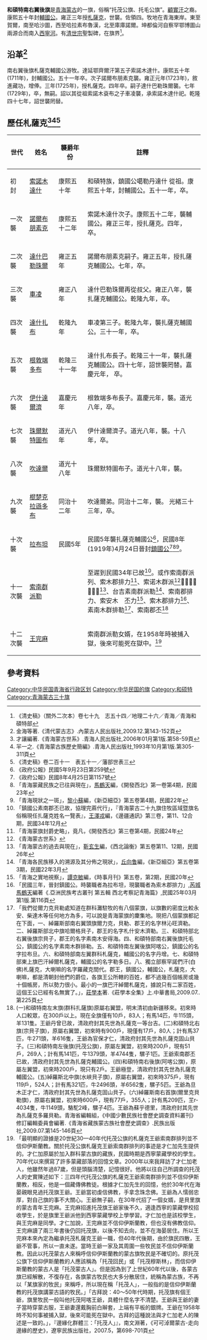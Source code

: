 '''和碩特南右翼後旗'''是[[青海蒙古|青海蒙古]]的一旗，俗稱“托茂公旗、托毛公旗”。[[顧實汗|顧實汗]]之裔。康熙五十年封[[輔國公|輔國公]]。雍正三年授[[札薩克|札薩克]]，世襲。佐領四。牧地在青海東岸。東至賀爾，南至哈沙圖，西至哈拉素布魯漢，北至庫庫諾爾。坤都倫河自察罕鄂博圖山兩源合而南入[[西寧河|西寧河]]。有[[清世宗|清世宗]]聖製碑，在旗界<ref>《清史稿》（關外二次本）卷七十九　志五十四／地理二十六／青海／青海和碩特部</ref>。

== 沿革<ref>金海等著.《清代蒙古志》.內蒙古人民出版社,2009.12.第143-152頁</ref> ==
南右翼後旗札薩克輔國公游牧。達延鄂齊爾汗第五子索諾木達什。康熙五十年(1711年)，封輔國公。五十一年卒。次子諾爾布朋素克襲。雍正元年(1723年)，敘進藏功，增俸。三年(1725年)，授札薩克。四年卒。嗣子達什巴勒珠爾襲。七年(1729年)，卒，無嗣。詔以其從祖索諾木袞布之子車凌襲，承索諾木達什祀。乾隆四十七年，詔世襲罔替。

== 歷任札薩克<ref>才讓編著.《青海蒙古世系》.青海人民出版社,2006年01月第1版.第58-59頁</ref><ref>羋一之.《青海蒙古族歷史簡編》.青海人民出版社,1993年10月第1版.第305-311頁</ref><ref>《清史稿》卷二百十一　表五十一／藩部世表三</ref> ==
{| class="wikitable"
|-
!width=10%| 世代
!width=15%| 姓名
!width=15%| 襲爵年份
!width=60%| 註釋
|-
| 初　封 || [[索諾木達什|索諾木達什]]||康熙五十年||和碩特族，鎮國公噶勒丹達什 從祖。康熙五十年，封輔國公。五十一年，卒。
|-
| 一次襲 || [[諾爾布朋素克|諾爾布朋素克]]||康熙五十二年||索諾木達什次子。康熙五十二年，襲輔國公。雍正三年，授扎薩克。四年，卒。
|-
| 二次襲 || [[達什巴勒珠爾|達什巴勒珠爾]]||雍正五年||諾爾布朋素克嗣子。雍正五年，授扎薩克輔國公。七年，卒。
|-
| 三次襲 || [[車凌|車凌]]||雍正八年||達什巴勒珠爾再從叔父。雍正八年，襲扎薩克輔國公。乾隆九年，卒。
|-
| 四次襲 || [[達什扎布|達什扎布]]||乾隆九年||車凌第三子。乾隆九年，襲扎薩克輔國公。三十一年，卒。
|-
| 五次襲 || [[根敦端多布|根敦端多布]]||乾隆三十一年||達什扎布長子。乾隆三十一年，襲扎薩克輔國公。四十七年，詔世襲罔替。嘉慶元年， 卒。
|-
| 六次襲 || [[伊什達爾濟|伊什達爾濟]]||嘉慶元年||根敦端多布長子。嘉慶元年，襲。道光八年，卒。
|-
| 七次襲 || [[珠爾默特圖布|珠爾默特圖布]]||道光八年||伊什達爾濟子。道光八年，襲。十八年，卒。
|-
| 八次襲 || [[吹達爾|吹達爾]]||道光十八年||珠爾默特圖布子。道光十八年，襲。
|-
| 九次襲 || [[棍楚克拉遜多布|棍楚克拉遜多布]]||同治十二年||吹達爾弟。同治十二年，襲。 光緒三十三年，卒。
|-
| 十次襲 || [[拉布坦|拉布坦]]||民國5年||民國5年襲扎薩克輔國公<ref>《政府公報》民國5年9月23日第259號</ref>，民國8年(1919年)4月24日晉封[[鎮國公|鎮國公]]<ref>《政府公報》民國8年4月25日第1157號</ref><ref>「青海蒙藏民族之已往與現在」，[[馬鶴天|馬鶴天]]編，《開發西北》第一卷第4期，民國23年</ref><ref>「青海現狀之一斑」，[[黎小蘇|黎小蘇]]編，《新亞細亞》第五卷第4期，民國22年</ref>。
|-
| 十一次襲 || [[索南群派勒|索南群派勒]]||||至遲到民國34年已故<ref>「鎮國公素南郡丕已故，協理完蔴代行」，『青海蒙古二十九旗住牧區域暨旗名俗稱現任扎薩克姓名一覽表』，[[王澤戎|王澤戎]]編，《邊疆通訊》第三卷，第11、12合期，民國34年12月</ref>。或作索南群派列、索木郡排力<ref>「青海蒙旗封爵史略」，竟凡，《開發西北》第三卷第4期，民國24年</ref>、索诺木群派<ref>《青海蒙古世系》</ref>、𧴲南群派勒昂<ref>「青海蒙古的過去與現在」，[[靳玄生|靳玄生]]編，《西北論衡》第五卷第11、12期，民國26年</ref>、台吉素南群派勒<ref>「青海各民族移入的溯源及其分佈之現狀」，[[丘向鲁|丘向鲁]]編，《新亞細亞》第五卷第3期，民國22年3月</ref>、索南郡排力、索安木　丕力<ref>「青海之實地視察」，[[譚克敏|譚克敏]]編，《時事月刊》第五卷，第2期，民國20年</ref>、索木郡排力<ref>「民國三年，晉封鎮國公。時襲職者為拉布坦，現襲職者為索木郡排力」,[[芮城|芮城]] [[馬鶴天|馬鶴天]]編著《.亞洲民族考古叢刊 第五輯 西北考察記青海篇》,民國25年03月第1版.第116頁</ref>、素南木群排勒<ref>「我們從爾力克貝勒處知道在群科灘駐牧的有八個蒙旗，以旗數的密度比較永安、柴達木等任何地方為多，可以說是青海蒙旗的麇集地。現把八個蒙旗都記在下面，一、綽羅斯部南右翼頭旗爾力克，貝勒、郡王的名字林沁旺濟勒。二、綽羅斯部北中旗哈爾格貝子，郡王的名字札什安木濟勒。三、和碩特部北右翼後旗宗貝子，郡王的名字素南木安得海。四、和碩特部南右翼後旗托毛公，鎮國公的名字素南木群排勒。五、和碩特南左翼後旗阿喀公，鎮國公的名字拉布旦。六、和碩特部南左翼群科札薩克，輔國公的名字丹增。七、和碩特部東上旗巴汗綽爾札薩克，輔國公的名字勒多日。八、獨立部察罕諾們汗(白佛)札薩克，大喇嘛的名字羅藏克間代。郡王，鎮國公，輔國公，札薩克，大喇嘛，都是清朝封他們的爵位，各旗王公所轄的百姓，都不過幾百個帳房或幾十個帳房，所以勢力很小。最小的一旗巴汗綽爾札薩克，據說只有二家百姓，這個王公已經有名無實了。」，[[莊學本|莊學本]]著.《莊學本全集》上.中華書局,2009.07..第225頁</ref>、索南郡丕<ref>(一)和碩特南左末旗(群科扎薩旗)原屬右翼盟，明末清初由新疆移來。初來時人口較眾，在300戶以上。現在全旗僅有10戶，83人；有馬14匹，牛115頭，羊131隻。王爺丹曾已故，清政府封其先世為扎薩克一等台吉。(二)和碩特北右旗(宗貝子旗)，原屬右翼盟，初來時有900戶，現僅有17戶，80人；計有馬37匹，牛271頭，羊616隻，王爺為官保才仁，清政府封其先世為扎薩克固山貝子。(三)和碩特南左後旗(托茂公旗)，原屬左翼盟，初來時200戶，現有51戶，269人；計有馬141匹，牛1379頭，羊4744隻，騾子1匹。王爺索南郡丕已故，清政府封其先世為扎薩克輔國公。(四)和碩特南右後旗(阿喀公旗)，原屬左翼盟，初來時200戶，現只有2戶。王爺極登，清政府封其先世為扎薩克輔國公。(五)綽羅斯北中旗(水峽貝子旗)，原屬右翼盟，初來時375戶，現有119戶，524人；計有馬321匹，牛2496頭，羊6562隻，騾子5匹。王爺為旦木正才仁，清政府封其先世為扎薩克固山貝子。(六)綽羅斯南右首旗(爾里克貝勒旗)，原屬右翼盟，初來時600戶，現有77戶，355人；計有馬209匹，芏r-4034隻，牛1149頭，駱駝2峰，騾子4匹。王爺為蘇乎德里，清政府封其先世為扎薩克多羅貝勒。青海省編輯組，《中國少數民族社會歷史調查資料叢刊》修訂編輯委員會編著.《青海省藏族蒙古族社會歷史調查》.民族出版社,2009.07.第145-146頁</ref>
|-
| 十二次襲 || [[王完麻|王完麻]]||||索南群派勒女婿，在1958年時被捕入獄，後來可能死在獄中。<ref>「最明顯的證據是20世紀30—40年代托茂公旗的札薩克王爺索南群排列並不信仰伊斯蘭教。關於托茂公旗札薩克王爺索南群排列的事迹是才仁加先生提供的。才仁加原屬於加入群科蒙古旗的藏族，民國時期是西寧蒙藏學校的學生。70年代以來撰寫了許多蒙藏部落的回憶文章。2000年以來我拜訪了才仁加老人，他雖然年過87歲，但是頭腦清楚，記憶很好。他將以往自己所調查的托茂人的史實陳述如下：三四年代托茂公旗的札薩克王爺索南群排列並不信仰伊斯蘭教，相反，他是一個藏傳佛教徒。根據才仁加先生的回憶，他於30年代在海晏親眼見過托茂旗王爺。王爺當初虔信佛教，手拿念珠念佛。王爺為人懦弱忠厚，對自己旗的事不大關心。王爺無子嗣，在30年代招了一個女婿，是貝里旗的蒙古青年王完麻。王完麻招進托茂旗王爺家後不久，適逢西寧的蒙藏學校招收學生，於是旗里王爺派他到西寧蒙藏學校上學學習。才仁加也是該校學生，與王完麻是同學。才仁加說，王完麻並不信仰伊斯蘭教，但也沒有佛教信仰。王完麻讀了兩三年書後仍回托茂旗，以後不知去向，並不在海晏居住。所以王完麻本來內定為繼承托茂札薩克王爺一職，但40年代後期，由於旗民四散，王爺不管事，所以一直未遂。當時王爺一家及其周圍一些牧民並不信仰伊斯蘭教。因此以托茂蒙古人來稱呼信仰伊斯蘭教的蒙古旗牧民是不確切的。原托茂公旗下信仰伊斯蘭教的人應該稱為「托茂回民」或「托茂穆斯林」，而信仰伊斯蘭教的蒙古人是「托茂蒙古人」。但是因為到了上世紀60年代以後，各蒙古旗已經解散，不復存在，各旗蒙古牧民也大多分散居住，統稱為蒙古族，不再以「某旗家的牧民」來稱呼，所以現在稱「托茂人」，一般指的是信仰伊斯蘭教的托茂旗講蒙古語的牧民。」「古拜說：40～50年代時期，托茂旗有個王爺，旗里牧民一般叫他托茂阿喀王爺，具體什麼名字不清楚。王爺與王爺的妻子當時穿蒙古服，王爺妻還戴胸前白辮套，上端有平板的銀牌。王爺在1958年時不知何事被捕入獄，後來可能死在獄中。古拜的這種說法與才仁加老人的陳述是一致的。」，『邊緣化群體三：「托茂人」』，南文淵著，《可可淖爾蒙古-走向邊緣的歷史》，遼寧民族出版社，2007.5，第698-701頁</ref>
|}

== 參考資料 ==
{{Reflist|25em}}

{{青海蒙古}}
{{中華民國青海省行政區劃}}
[[Category:中华民国青海省行政区划|Category:中华民国青海省行政区划]]
[[Category:中华民国的旗|Category:中华民国的旗]]
[[Category:和硕特|Category:和硕特]]
[[Category:青海蒙古三十旗|Category:青海蒙古三十旗]]